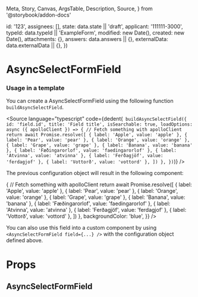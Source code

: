   Meta,
  Story,
  Canvas,
  ArgsTable,
  Description,
  Source,
} from '@storybook/addon-docs'


  id: '123',
  assignees: [],
  state: data.state || 'draft',
  applicant: '111111-3000',
  typeId: data.typeId || 'ExampleForm',
  modified: new Date(),
  created: new Date(),
  attachments: {},
  answers: data.answers || {},
  externalData: data.externalData || {},
})

<Meta
  title="Application System/AsyncSelectFormField"
  component={AsyncSelectFormField}
/>

# AsyncSelectFormField

### Usage in a template

You can create a AsyncSelectFormField using the following function `buildAsyncSelectField`.

<Source
  language="typescript"
  code={dedent(`
    buildAsyncSelectField({
      id: 'field.id',
      title: 'Field title',
      isSearchable: true,
      loadOptions: async ({ apolloClient }) => {
        // Fetch something with apolloClient
        return await Promise.resolve([
          { label: 'Apple', value: 'apple' },
          { label: 'Pear', value: 'pear' },
          { label: 'Orange', value: 'orange' },
          { label: 'Grape', value: 'grape' },
          { label: 'Banana', value: 'banana' },
          { label: 'Fæðingarorlof', value: 'faedingarorlof' },
          { label: 'Atvinna', value: 'atvinna' },
          { label: 'Ferðagjöf', value: 'ferdagjof' },
          { label: 'Vottorð', value: 'vottord' },
        ])
      },
    })`)}
/>

The previous configuration object will result in the following component:

<Canvas>
  <Story name="Default" height="400px">
    <AsyncSelectFormField
      application={createMockApplication()}
      field={{
        id: 'field.id',
        title: 'Field title',
        isSearchable: true,
        loadOptions: async ({ apolloClient }) => {
          // Fetch something with apolloClient
          return await Promise.resolve([
            { label: 'Apple', value: 'apple' },
            { label: 'Pear', value: 'pear' },
            { label: 'Orange', value: 'orange' },
            { label: 'Grape', value: 'grape' },
            { label: 'Banana', value: 'banana' },
            { label: 'Fæðingarorlof', value: 'faedingarorlof' },
            { label: 'Atvinna', value: 'atvinna' },
            { label: 'Ferðagjöf', value: 'ferdagjof' },
            { label: 'Vottorð', value: 'vottord' },
          ])
        },
        backgroundColor: 'blue',
      }}
    />
  </Story>
</Canvas>

You can also use this field into a custom component by using `<AsyncSelectFormField field={...} />` with the configuration object defined above.

# Props

## AsyncSelectFormField

<ArgsTable of={AsyncSelectFormField} />
